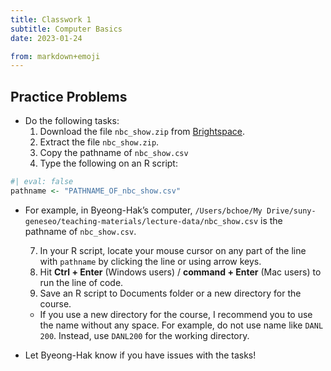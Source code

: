 ```yaml
---
title: Classwork 1
subtitle: Computer Basics
date: 2023-01-24

from: markdown+emoji
---
```



## Practice Problems
- Do the following tasks:
  1. Download the file `nbc_show.zip` from [Brightspace](https://mylearning.suny.edu/d2l/home/1234666).
  2. Extract the file `nbc_show.zip`.
  4. Copy the pathname of `nbc_show.csv` 
  5. Type the following on an R script:
  
```r
#| eval: false
pathname <- "PATHNAME_OF_nbc_show.csv"
```

- For example, in Byeong-Hak's computer, `/Users/bchoe/My Drive/suny-geneseo/teaching-materials/lecture-data/nbc_show.csv` is the pathname of `nbc_show.csv`.

  7. In your R script, locate your mouse cursor on any part of the line with `pathname` by clicking the line or using arrow keys.
  8. Hit **Ctrl + Enter** (Windows users) / **command + Enter** (Mac users) to run the line of code.
  6. Save an R script to Documents folder or a new directory for the course.
    - If you use a new directory for the course, I recommend you to use the name without any space. For example, do not use name like `DANL 200`. Instead, use `DANL200` for the working directory.
  
- Let Byeong-Hak know if you have issues with the tasks!
